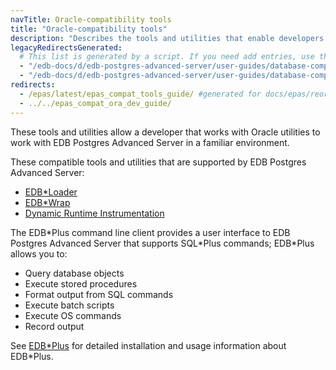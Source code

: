 ```yaml
---
navTitle: Oracle-compatibility tools
title: "Oracle-compatibility tools"
description: "Describes the tools and utilities that enable developers working with Oracle utilities to work with EDB Postgres Advanced Server in a familiar environment"
legacyRedirectsGenerated:
  # This list is generated by a script. If you need add entries, use the `legacyRedirects` key.
  - "/edb-docs/d/edb-postgres-advanced-server/user-guides/database-compatibility-for-oracle-developers-tools-and-utilities-guide/9.6/DB_Compat_for_Oracle_Dev_Tools_Guide.1.01.html"
  - "/edb-docs/d/edb-postgres-advanced-server/user-guides/database-compatibility-for-oracle-developers-tools-and-utilities-guide/9.6/toc.html"
redirects:
  - /epas/latest/epas_compat_tools_guide/ #generated for docs/epas/reorg-role-use-case-mode
  - ../../epas_compat_ora_dev_guide/
---
```


<div id="introduction" class="registered_link"></div>

These tools and utilities allow a developer that works with Oracle utilities to work with EDB Postgres Advanced Server in a familiar environment.

These compatible tools and utilities that are supported by EDB Postgres Advanced Server:

-   [EDB\*Loader](../../database_administration/02_edb_loader/)
-   [EDB\*Wrap](../../epas_security_guide/03_edb_wrap/)
-   [Dynamic Runtime Instrumentation](../../managing_performance/04_dynamic_runtime_instrumentation_tools_architecture_DRITA/)

The EDB\*Plus command line client provides a user interface to EDB Postgres Advanced Server that supports SQL\*Plus commands; EDB\*Plus allows you to:

-   Query database objects
-   Execute stored procedures
-   Format output from SQL commands
-   Execute batch scripts
-   Execute OS commands
-   Record output

See [EDB\*Plus](/edb_plus/latest/) for detailed installation and usage information about EDB\*Plus.
